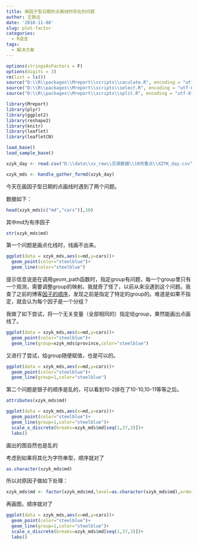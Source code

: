 ```yaml
---
title: 画因子型日期的点画线时存在的问题
author: 王致远
date: '2018-11-08'
slug: plot-factor
categories:
  - R语言
tags:
  - 解决方案
---
```


```r
options(stringsAsFactors = F)
options(digits = 3)
rm(list = ls())
source("D:\\R\\packages\\Mreport\\scripts\\caculate.R", encoding = "utf-8")
source("D:\\R\\packages\\Mreport\\scripts\\select.R", encoding = "utf-8")
source("D:\\R\\packages\\Mreport\\scripts\\split.R", encoding = "utf-8")
```

```r
library(Mreport)
library(plyr)
library(ggplot2)
library(reshape2)
library(knitr)
library(leaflet)
library(leafletCN)
```

```r
load_base()
load_sample_base()
```

```r
xzyk_day <- read.csv("D:\\data\\sx_raw\\交调数据\\10月重点\\XZYK_day.csv",stringsAsFactor=F)
```

```r
xzyk_mds <- handle_gather_formd(xzyk_day)
```

今天在画因子型日期的点画线时遇到了两个问题。

数据如下：

```r
head(xzyk_mds[c("md","cars")],10)
```

其中md为有序因子

```r
str(xzyk_mds$md)
```


第一个问题是画点化线时，线画不出来。

```r
ggplot(data = xzyk_mds,aes(x=md,y=cars))+
  geom_point(color="steelblue")+
  geom_line(color="steelblue")
```

提示信息说是在调用geom_path函数时，指定group有问题，每一个group里只有一个观测，需要调整group的映射。我就奇了怪了，以前从来没遇到这个问题。我查了之前的博客[因子的顺序](https://www.wzyblog.top/post/2018/09/20/order-of-factor/)，发现之前是指定了特定的group的。难道是如果不指定，就会认为每个因子是一个分组？

我做了如下尝试，将一个无关变量（全部相同的）指定给group，果然能画出点画线了。

```r
ggplot(data = xzyk_mds,aes(x=md,y=cars))+
  geom_point(color="steelblue")+
  geom_line(group=xzyk_mds$province,color="steelblue")
```

又进行了尝试，给group随便赋值，也是可以的。

```r
ggplot(data = xzyk_mds,aes(x=md,y=cars))+
  geom_point(color="steelblue")+
  geom_line(group=1,color="steelblue")
```

第二个问题是银子的顺序是乱的，可以看到10-2排在了10-10,10-11等等之后。

```r
attributes(xzyk_mds$md)
```

```r
ggplot(data = xzyk_mds,aes(x=md,y=cars))+
  geom_point(color="steelblue")+
  geom_line(group=1,color="steelblue")+
  scale_x_discrete(breaks=xzyk_mds$md[seq(1,37,3)])+
  labs()
```

画出的图自然也是乱的

考虑到如果将其化为字符串型，顺序就对了

```r
as.character(xzyk_mds$md)
```

所以对原因子做如下处理：

```r
xzyk_mds$md <- factor(xzyk_mds$md,level=as.character(xzyk_mds$md),order=T)
```

再画图，顺序就对了

```r
ggplot(data = xzyk_mds,aes(x=md,y=cars))+
  geom_point(color="steelblue")+
  geom_line(group=1,color="steelblue")+
  scale_x_discrete(breaks=xzyk_mds$md[seq(1,37,3)])+
  labs()
```

